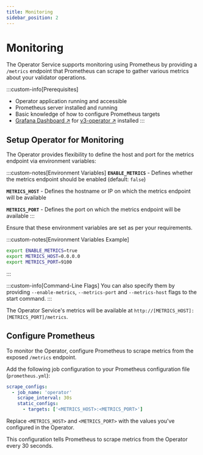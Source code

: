 ```yaml
---
title: Monitoring
sidebar_position: 2
---
```


# Monitoring

The Operator Service supports monitoring using Prometheus by providing a `/metrics` endpoint that Prometheus can scrape to gather various metrics about your validator operations.

:::custom-info[Prerequisites]
- Operator application running and accessible
- Prometheus server installed and running
- Basic knowledge of how to configure Prometheus targets
- [Grafana Dashboard ↗](https://grafana.com/grafana/dashboards/19060-v3-operator/) for [v3-operator ↗](https://github.com/stakewise/v3-operator) installed
:::

## Setup Operator for Monitoring

The Operator provides flexibility to define the host and port for the metrics endpoint via environment variables:

:::custom-notes[Environment Variables]
**`ENABLE_METRICS`** - Defines whether the metrics endpoint should be enabled (default: `false`)

**`METRICS_HOST`** - Defines the hostname or IP on which the metrics endpoint will be available

**`METRICS_PORT`** - Defines the port on which the metrics endpoint will be available
:::

Ensure that these environment variables are set as per your requirements.

:::custom-notes[Environment Variables Example]
```bash
export ENABLE_METRICS=true
export METRICS_HOST=0.0.0.0
export METRICS_PORT=9100
```
:::

:::custom-info[Command-Line Flags]
You can also specify them by providing `--enable-metrics`, `--metrics-port` and `--metrics-host` flags to the start command.
:::

The Operator Service's metrics will be available at `http://[METRICS_HOST]:[METRICS_PORT]/metrics`.

## Configure Prometheus

To monitor the Operator, configure Prometheus to scrape metrics from the exposed `/metrics` endpoint.

Add the following job configuration to your Prometheus configuration file (`prometheus.yml`):

```yaml
scrape_configs:
  - job_name: 'operator'
    scrape_interval: 30s
    static_configs:
      - targets: ['<METRICS_HOST>:<METRICS_PORT>']
```

Replace `<METRICS_HOST>` and `<METRICS_PORT>` with the values you've configured in the Operator.

This configuration tells Prometheus to scrape metrics from the Operator every 30 seconds.

